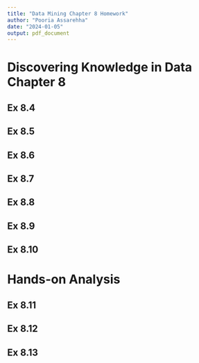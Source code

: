 ```yaml
---
title: "Data Mining Chapter 8 Homework"
author: "Pooria Assarehha"
date: "2024-01-05"
output: pdf_document
---
```


# Discovering Knowledge in Data Chapter 8

## Ex 8.4
## Ex 8.5
## Ex 8.6
## Ex 8.7
## Ex 8.8
## Ex 8.9
## Ex 8.10

# Hands-on Analysis

## Ex 8.11
## Ex 8.12
## Ex 8.13
